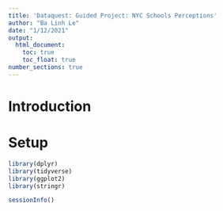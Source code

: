 ```yaml
---
title: 'Dataquest: Guided Project: NYC Schools Perceptions'
author: "Ba Linh Le"
date: "1/12/2021"
output: 
  html_document:
    toc: true
    toc_float: true 
number_sections: true
---
```

# Introduction 



# Setup

```r
library(dplyr)
library(tidyverse)
library(ggplot2)
library(stringr)

sessionInfo()
```


